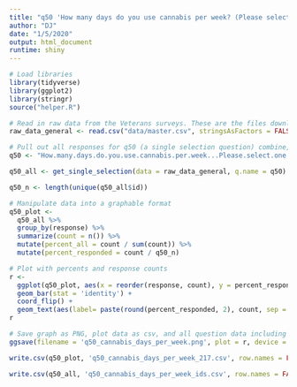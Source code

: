 ```yaml
---
title: "q50 'How many days do you use cannabis per week? (Please select one)' National"
author: "DJ"
date: "1/5/2020"
output: html_document
runtime: shiny
---
```


```r
# Load libraries
library(tidyverse)
library(ggplot2)
library(stringr)
source("helper.R")
```

```r
# Read in raw data from the Veterans surveys. These are the files downloaded from survey monkey saved as a .csv
raw_data_general <- read.csv("data/master.csv", stringsAsFactors = FALSE)
```

```r
# Pull out all responses for q50 (a single selection question) combine, then determine 'question n'
q50 <- "How.many.days.do.you.use.cannabis.per.week...Please.select.one."

q50_all <- get_single_selection(data = raw_data_general, q.name = q50)

q50_n <- length(unique(q50_all$id))
```

```r
# Manipulate data into a graphable format
q50_plot <- 
  q50_all %>%
  group_by(response) %>%
  summarize(count = n()) %>%
  mutate(percent_all = count / sum(count)) %>%
  mutate(percent_responded = count / q50_n)
```

```r
# Plot with percents and response counts
r <- 
  ggplot(q50_plot, aes(x = reorder(response, count), y = percent_responded)) +
  geom_bar(stat = 'identity') +
  coord_flip() +
  geom_text(aes(label= paste(round(percent_responded, 2), count, sep = "***")))
r
```

```r
# Save graph as PNG, plot data as csv, and all question data including response IDs as csv (save question n and N at end of plot file as "_x.x")
ggsave(filename = 'q50_cannabis_days_per_week.png', plot = r, device = 'png')

write.csv(q50_plot, 'q50_cannabis_days_per_week_217.csv', row.names = FALSE)

write.csv(q50_all, 'q50_cannabis_days_per_week_ids.csv', row.names = FALSE)
```
